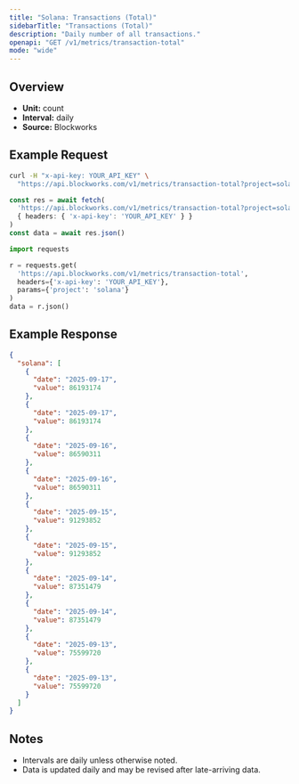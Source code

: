 ```yaml
---
title: "Solana: Transactions (Total)"
sidebarTitle: "Transactions (Total)"
description: "Daily number of all transactions."
openapi: "GET /v1/metrics/transaction-total"
mode: "wide"
---
```


## Overview

- **Unit:** count
- **Interval:** daily
- **Source:** Blockworks

## Example Request

<CodeGroup>

```bash cURL
curl -H "x-api-key: YOUR_API_KEY" \
  "https://api.blockworks.com/v1/metrics/transaction-total?project=solana"
```

```typescript TypeScript
const res = await fetch(
  'https://api.blockworks.com/v1/metrics/transaction-total?project=solana',
  { headers: { 'x-api-key': 'YOUR_API_KEY' } }
)
const data = await res.json()
```

```python Python
import requests

r = requests.get(
  'https://api.blockworks.com/v1/metrics/transaction-total',
  headers={'x-api-key': 'YOUR_API_KEY'},
  params={'project': 'solana'}
)
data = r.json()
```

</CodeGroup>

## Example Response

```json
{
  "solana": [
    {
      "date": "2025-09-17",
      "value": 86193174
    },
    {
      "date": "2025-09-17",
      "value": 86193174
    },
    {
      "date": "2025-09-16",
      "value": 86590311
    },
    {
      "date": "2025-09-16",
      "value": 86590311
    },
    {
      "date": "2025-09-15",
      "value": 91293852
    },
    {
      "date": "2025-09-15",
      "value": 91293852
    },
    {
      "date": "2025-09-14",
      "value": 87351479
    },
    {
      "date": "2025-09-14",
      "value": 87351479
    },
    {
      "date": "2025-09-13",
      "value": 75599720
    },
    {
      "date": "2025-09-13",
      "value": 75599720
    }
  ]
}
```

## Notes
- Intervals are daily unless otherwise noted.
- Data is updated daily and may be revised after late-arriving data.